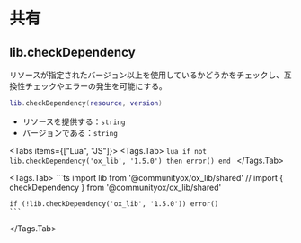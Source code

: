 
# 共有

## lib.checkDependency

リソースが指定されたバージョン以上を使用しているかどうかをチェックし、互換性チェックやエラーの発生を可能にする。

```lua
lib.checkDependency(resource, version)
```

- リソースを提供する：`string`
- バージョンである：`string`

<Tabs items={["Lua", "JS"]}>
  <Tags.Tab>
    ```lua
    if not lib.checkDependency('ox_lib', '1.5.0') then error() end
    ```
  </Tags.Tab>

  <Tags.Tab>
    ```ts
    import lib from '@communityox/ox_lib/shared'
    // import { checkDependency } from '@communityox/ox_lib/shared'

    if (!lib.checkDependency('ox_lib', '1.5.0')) error()
    ```

  </Tags.Tab>
</Tabs>
